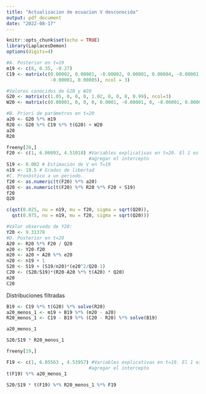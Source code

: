 ```yaml
---
title: "Actualizacion de ecuacion V desconocida"
output: pdf_document
date: "2022-08-17"
---
```

\fontsize{15}{15}
```r
knitr::opts_chunk$set(echo = TRUE)
library(LaplacesDemon)
options(digits=4)
```

```r
#A. Posterior en t=19
m19 <- c(8, 0.35, -0.27)
C19 <- matrix(c(0.00002, 0.00001, -0.00002, 0.00001, 0.00004, -0.00001, -0.00002, 
                -0.00001, 0.00005), ncol = 3)

#Valores conocidos de G20 y W20
G20 <- matrix(c(1.05, 0, 0, 0, 1.02, 0, 0, 0, 0.99), ncol=3)
W20 <- matrix(c(0.00001, 0, 0, 0, 0.0001, -0.00001, 0, -0.00001, 0.00005), ncol=3)

#B. Priori de parámetros en t=20
a20 <- G20 %*% m19
R20 <- G20 %*% C19 %*% t(G20) + W20
a20
R20
```



```r
freeny[20,]
F20 <- c(1, 6.06093, 4.51018) #Variables explicativas en t=20. El 1 es para
                              #agregar el intercepto
S19 <- 0.002 # Estimación de V en T=19
n19 <- 19.5 # Grados de libertad
#C. Pronóstico a un periodo.
f20 <- as.numeric(t(F20) %*% a20)
Q20 <- as.numeric(t(F20) %*% R20 %*% F20 + S19)
f20
Q20
```


```r
c(qst(0.025, nu = n19, mu = f20, sigma = sqrt(Q20)),
  qst(0.975, nu = n19, mu = f20, sigma = sqrt(Q20)))
```

```r
#Valor observado de Y20:
Y20 <- 9.31378
#D. Posterior en t=20
A20 <- R20 %*% F20 / Q20
e20 <- Y20-f20
m20 <- a20 + A20 %*% e20
n20 <- n19 + 1
S20 <- S19 + (S19/n20)*(e20^2/Q20-1)
C20 <- (S20/S19)*(R20-A20 %*% t(A20) * Q20)
m20
C20
```

Distribuciones filtradas

```r
B19 <- C19 %*% t(G20) %*% solve(R20)
a20_menos_1 <- m19 + B19 %*% (m20 - a20)
R20_menos_1 <- C19 - B19 %*% (C20 - R20) %*% solve(B19)

a20_menos_1

S20/S19 * R20_menos_1
```


```r
freeny[19,]
```


```r
F19 <- c(1, 6.05563	, 4.53957) #Variables explicativas en t=19. El 1 es para
                              #agregar el intercepto
t(F19) %*% a20_menos_1

S20/S19 * t(F19) %*% R20_menos_1 %*% F19
```

```r

```

